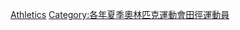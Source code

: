 {{categoryTOC}}
[[Category:1952年夏季奧林匹克運動會運動員|Athletics]]
[[Category:各年夏季奧林匹克運動會田徑運動員|Category:各年夏季奧林匹克運動會田徑運動員]]